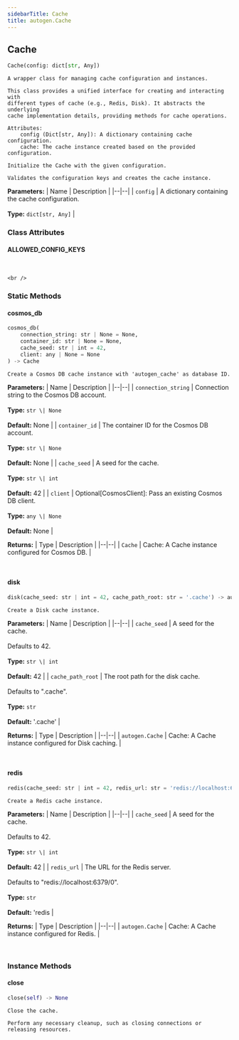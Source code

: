 ```yaml
---
sidebarTitle: Cache
title: autogen.Cache
---
```

<h2 id="autogen.Cache" class="doc doc-heading">
    <code class="doc-symbol doc-symbol-heading doc-symbol-class"></code>
    <span class="doc doc-object-name doc-class-name">Cache</span>
</h2>

```python
Cache(config: dict[str, Any])
```

    A wrapper class for managing cache configuration and instances.
    
    This class provides a unified interface for creating and interacting with
    different types of cache (e.g., Redis, Disk). It abstracts the underlying
    cache implementation details, providing methods for cache operations.
    
    Attributes:
        config (Dict[str, Any]): A dictionary containing cache configuration.
        cache: The cache instance created based on the provided configuration.
    
    Initialize the Cache with the given configuration.
    
    Validates the configuration keys and creates the cache instance.

<b>Parameters:</b>
| Name | Description |
|--|--|
| `config` | A dictionary containing the cache configuration.<br/><br/>**Type:** `dict[str, Any]` |

### Class Attributes

<code class="doc-symbol doc-symbol-heading doc-symbol-attribute"></code>
#### ALLOWED_CONFIG_KEYS
<br />

    <br />

### Static Methods

<code class="doc-symbol doc-symbol-heading doc-symbol-method"></code>
#### cosmos_db

```python
cosmos_db(
    connection_string: str | None = None,
    container_id: str | None = None,
    cache_seed: str | int = 42,
    client: any | None = None
) -> Cache
```

    Create a Cosmos DB cache instance with 'autogen_cache' as database ID.

<b>Parameters:</b>
| Name | Description |
|--|--|
| `connection_string` | Connection string to the Cosmos DB account.<br/><br/>**Type:** `str \| None`<br/><br/>**Default:** None |
| `container_id` | The container ID for the Cosmos DB account.<br/><br/>**Type:** `str \| None`<br/><br/>**Default:** None |
| `cache_seed` | A seed for the cache.<br/><br/>**Type:** `str \| int`<br/><br/>**Default:** 42 |
| `client` | Optional[CosmosClient]: Pass an existing Cosmos DB client.<br/><br/>**Type:** `any \| None`<br/><br/>**Default:** None |

<b>Returns:</b>
| Type | Description |
|--|--|
| `Cache` | Cache: A Cache instance configured for Cosmos DB. |

<br />

<code class="doc-symbol doc-symbol-heading doc-symbol-method"></code>
#### disk

```python
disk(cache_seed: str | int = 42, cache_path_root: str = '.cache') -> autogen.Cache
```

    Create a Disk cache instance.

<b>Parameters:</b>
| Name | Description |
|--|--|
| `cache_seed` | A seed for the cache.<br/><br/>Defaults to 42.<br/><br/>**Type:** `str \| int`<br/><br/>**Default:** 42 |
| `cache_path_root` | The root path for the disk cache.<br/><br/>Defaults to ".cache".<br/><br/>**Type:** `str`<br/><br/>**Default:** '.cache' |

<b>Returns:</b>
| Type | Description |
|--|--|
| `autogen.Cache` | Cache: A Cache instance configured for Disk caching. |

<br />

<code class="doc-symbol doc-symbol-heading doc-symbol-method"></code>
#### redis

```python
redis(cache_seed: str | int = 42, redis_url: str = 'redis://localhost:6379/0') -> autogen.Cache
```

    Create a Redis cache instance.

<b>Parameters:</b>
| Name | Description |
|--|--|
| `cache_seed` | A seed for the cache.<br/><br/>Defaults to 42.<br/><br/>**Type:** `str \| int`<br/><br/>**Default:** 42 |
| `redis_url` | The URL for the Redis server.<br/><br/>Defaults to "redis://localhost:6379/0".<br/><br/>**Type:** `str`<br/><br/>**Default:** 'redis |

<b>Returns:</b>
| Type | Description |
|--|--|
| `autogen.Cache` | Cache: A Cache instance configured for Redis. |

<br />

### Instance Methods

<code class="doc-symbol doc-symbol-heading doc-symbol-method"></code>
#### close

```python
close(self) -> None
```

    Close the cache.
    
    Perform any necessary cleanup, such as closing connections or releasing resources.

<br />